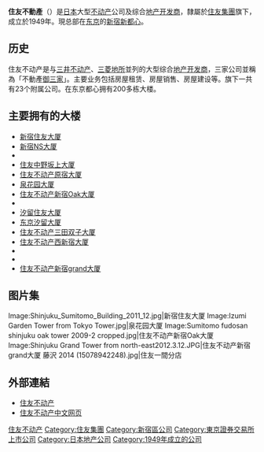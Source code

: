 {{Infobox_Company 
| name             = 住友不动产株式会社<br /><small>{{lang|ja|住友不動産株式会社}}</small>
| name_en          = Sumitomo Realty & Development Co., Ltd.
| company_type     = [[上市公司|上市公司]]
| traded_as        = {{tyo|8830}}
| company_logo     = [[File:Sumitomo_Realty_and_Development_logo.svg|200px]]
| company_slogan   = 信用與創造<br />（{{lang|ja|信用と創造}}）
| foundation       = 1949年（[[昭和|昭和]]二十四年）12月1日
| location         = {{JPN}} 〒163-0820<br />[[東京都|東京都]][[新宿區|新宿區]][[西新宿|西新宿]]2丁目4番1號<br/>[[新宿NS大厦|新宿NS大厦]]
| key_people       = 小野寺研一（社長）
| industry         = [[不動產|不動產]]業
| products         = 不动产
| revenue          = 單獨：6,150億日圓<br>連結：7,196億日圓<br>（2010年3月）
| operating_income = 
| net_income       = 
| num_employees    = 單獨：3,740名<br/>連結：9,552名<br/>（2010年3月）
| homepage         = {{url|http://www.sumitomo-rd.co.jp/}}
}}

'''住友不動產'''（{{jpn|j=住友不動産|hg=すみともふどうさん|rm=sumimoto fudōsan|f=y}}）是[[日本|日本]]大型[[不动产|不动产]]公司及综合[[地产开发商|地产开发商]]，隸屬於[[住友集團|住友集團]]旗下，成立於1949年。現总部在[[东京|东京]]的[[新宿新都心|新宿新都心]]。

== 历史 ==
住友不动产是与[[三井不动产|三井不动产]]、[[三菱地所|三菱地所]]並列的大型综合[[地产开发商|地产开发商]]，三家公司並稱為「不動產[[御三家|御三家]]」。主要业务包括房屋租赁、房屋销售、房屋建设等。旗下一共有23个附属公司。在东京都心拥有200多栋大楼。

== 主要拥有的大楼 ==
* [[新宿住友大厦|新宿住友大厦]]
* [[新宿NS大厦|新宿NS大厦]]
* {{link-ja|涩谷Infoss大厦|渋谷インフォスタワー}}
* [[住友中野坂上大厦|住友中野坂上大厦]]
* [[住友不动产原宿大厦|住友不动产原宿大厦]]
* [[泉花园大厦|泉花园大厦]]
* [[住友不动产新宿Oak大厦|住友不动产新宿Oak大厦]]
* {{link-ja|新宿文化Quint大厦|新宿文化クイントビル}}
* [[汐留住友大厦|汐留住友大厦]]
* [[东京汐留大厦|东京汐留大厦]]
* [[住友不动产三田双子大厦|住友不动产三田双子大厦]]
* [[住友不动产西新宿大厦|住友不动产西新宿大厦]]
* {{link-ja|新宿中央公园城|新宿セントラルパークシティ}}
* {{link-ja|住友不动产涩谷第一大厦|住友不動産渋谷ファーストタワー}}
* [[住友不动产新宿grand大厦|住友不动产新宿grand大厦]]

== 图片集 ==
<gallery>
Image:Shinjuku_Sumitomo_Building_2011_12.jpg|新宿住友大厦
Image:Izumi Garden Tower from Tokyo Tower.jpg|泉花园大厦
Image:Sumitomo fudosan shinjuku oak tower 2009-2 cropped.jpg|住友不动产新宿Oak大厦
Image:Shinjuku Grand Tower from north-east2012.3.12.JPG|住友不动产新宿grand大厦
藤沢 2014 (15078942248).jpg|住友一間分店
</gallery>

==外部連結==
{{Commonscat|Sumitomo Realty & Development Co.}}
* [http://www.sumitomo-rd.co.jp/ 住友不动产]{{Wayback|url=http://www.sumitomo-rd.co.jp/ |date=20100208034012 }} {{ja icon}}
* [http://www.sumitomo-rd.co.jp/chinese/ 住友不动产中文网页]{{Wayback|url=http://www.sumitomo-rd.co.jp/chinese/ |date=20111007063530 }} {{zh}}

{{住友集團}}
{{TOPIX 100}}
{{日經平均指數}}

[[Category:住友不动产|]]
[[Category:住友集團|Category:住友集團]]
[[Category:新宿區公司|Category:新宿區公司]]
[[Category:東京證券交易所上市公司|Category:東京證券交易所上市公司]]
[[Category:日本地产公司|Category:日本地产公司]]
[[Category:1949年成立的公司|Category:1949年成立的公司]]